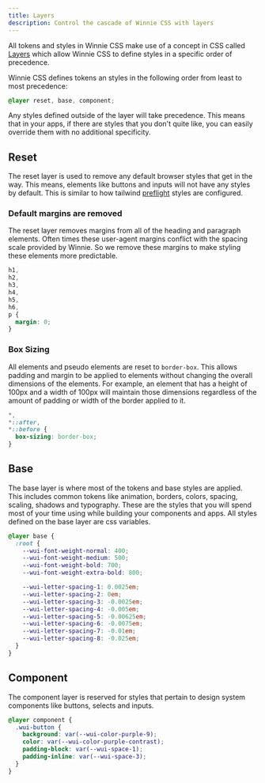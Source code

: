```yaml
---
title: Layers
description: Control the cascade of Winnie CSS with layers
---
```


All tokens and styles in Winnie CSS make use of a concept in CSS called [Layers](https://developer.mozilla.org/en-US/docs/Web/CSS/@layer) which allow Winnie CSS to define styles in a specific order of precedence.

Winnie CSS defines tokens an styles in the following order from least to most precedence:

```css title="layer.css"
@layer reset, base, component;
```

Any styles defined outside of the layer will take precedence. This means that in your apps, if there are styles that you don't quite like, you can easily override them with no additional specificity.

## Reset

The reset layer is used to remove any default browser styles that get in the way. This means, elements like buttons and inputs will not have any styles by default. This is similar to how tailwind [preflight](https://unpkg.com/tailwindcss@3.4.3/src/css/preflight.css) styles are configured.

### Default margins are removed

The reset layer removes margins from all of the heading and paragraph elements. Often times these user-agent margins conflict with the spacing scale provided by Winnie. So we remove these margins to make styling these elements more predictable.

```css title="reset.css"
h1,
h2,
h3,
h4,
h5,
h6,
p {
  margin: 0;
}
```

### Box Sizing

All elements and pseudo elements are reset to `border-box`. This allows padding and margin to be applied to elements without changing the overall dimensions of the elements. For example, an element that has a height of 100px and a width of 100px will maintain those dimensions regardless of the amount of padding or width of the border applied to it.

```css title="reset.css"
*,
*::after,
*::before {
  box-sizing: border-box;
}
```

## Base

The base layer is where most of the tokens and base styles are applied. This includes common tokens like animation, borders, colors, spacing, scaling, shadows and typography. These are the styles that you will spend most of your time using while building your components and apps. All styles defined on the base layer are css variables.

```css title="space.css"
@layer base {
  :root {
    --wui-font-weight-normal: 400;
    --wui-font-weight-medium: 500;
    --wui-font-weight-bold: 700;
    --wui-font-weight-extra-bold: 800;

    --wui-letter-spacing-1: 0.0025em;
    --wui-letter-spacing-2: 0em;
    --wui-letter-spacing-3: -0.0025em;
    --wui-letter-spacing-4: -0.005em;
    --wui-letter-spacing-5: -0.00625em;
    --wui-letter-spacing-6: -0.0075em;
    --wui-letter-spacing-7: -0.01em;
    --wui-letter-spacing-8: -0.025em;
  }
}
```

## Component

The component layer is reserved for styles that pertain to design system components like buttons, selects and inputs.

```css title="button.css"
@layer component {
  .wui-button {
    background: var(--wui-color-purple-9);
    color: var(--wui-color-purple-contrast);
    padding-block: var(--wui-space-1);
    padding-inline: var(--wui-space-3);
  }
}
```
